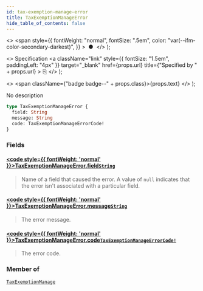 ```yaml
---
id: tax-exemption-manage-error
title: TaxExemptionManageError
hide_table_of_contents: false
---
```


  <>
    <span
      style={{
        fontWeight: "normal",
        fontSize: ".5em",
        color: "var(--ifm-color-secondary-darkest)",
      }}
    >
      &nbsp;●&nbsp;
    </span>
  </>
);

  <>
    Specification
    <a
      className="link"
      style={{ fontSize: "1.5em", paddingLeft: "4px" }}
      target="\_blank"
      href={props.url}
      title={"Specified by " + props.url}
    >
      ⎘
    </a>
  </>
);

  <>
    <span className={"badge badge--" + props.class}>{props.text}</span>
  </>
);

No description

```graphql
type TaxExemptionManageError {
  field: String
  message: String
  code: TaxExemptionManageErrorCode!
}
```

### Fields

#### [<code style={{ fontWeight: 'normal' }}>TaxExemptionManageError.<b>field</b></code>](#)<Bullet />[`String`](../../api-reference/miscellaneous/scalars/string) <Badge class="secondary" text="scalar"/> <Badge class="secondary" text="miscellaneous"/>

> Name of a field that caused the error. A value of `null` indicates that the error isn't associated with a particular field.

#### [<code style={{ fontWeight: 'normal' }}>TaxExemptionManageError.<b>message</b></code>](#)<Bullet />[`String`](../../api-reference/miscellaneous/scalars/string) <Badge class="secondary" text="scalar"/> <Badge class="secondary" text="miscellaneous"/>

> The error message.

#### [<code style={{ fontWeight: 'normal' }}>TaxExemptionManageError.<b>code</b></code>](#)<Bullet />[`TaxExemptionManageErrorCode!`](../../api-reference/taxes/enums/tax-exemption-manage-error-code) <Badge class="secondary" text="non-null"/> <Badge class="secondary" text="enum"/> <Badge class="secondary" text="taxes"/>

> The error code.

### Member of

[`TaxExemptionManage`](../../api-reference/taxes/objects/tax-exemption-manage) <Badge class="secondary" text="object"/>
